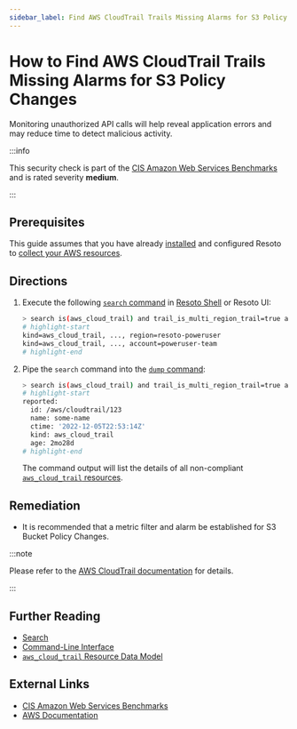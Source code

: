 ```yaml
---
sidebar_label: Find AWS CloudTrail Trails Missing Alarms for S3 Policy Changes
---
```


# How to Find AWS CloudTrail Trails Missing Alarms for S3 Policy Changes

Monitoring unauthorized API calls will help reveal application errors and may reduce time to detect malicious activity.

:::info

This security check is part of the [CIS Amazon Web Services Benchmarks](https://cisecurity.org/benchmark/amazon_web_services) and is rated severity **medium**.

:::

## Prerequisites

This guide assumes that you have already [installed](../../../getting-started/install-resoto/index.mdx) and configured Resoto to [collect your AWS resources](../../../how-to-guides/data-sources/collect-aws-resource-data.mdx).

## Directions

1. Execute the following [`search` command](../../../reference/cli/search.mdx) in [Resoto Shell](../../../reference/components/shell.mdx) or Resoto UI:

   ```bash
   > search is(aws_cloud_trail) and trail_is_multi_region_trail=true and trail_status.is_logging=true with(empty, --> is(aws_cloudwatch_log_group) with(any, --> is(aws_cloudwatch_metric_filter) and filter_pattern~"\s*\$\.eventSource\s*=\s*s3.amazonaws.com.+\$\.eventName\s*=\s*PutBucketAcl.+\$\.eventName\s*=\s*PutBucketPolicy.+\$\.eventName\s*=\s*PutBucketCors.+\$\.eventName\s*=\s*PutBucketLifecycle.+\$\.eventName\s*=\s*PutBucketReplication.+\$\.eventName\s*=\s*DeleteBucketPolicy.+\$\.eventName\s*=\s*DeleteBucketCors.+\$\.eventName\s*=\s*DeleteBucketLifecycle.+\$\.eventName\s*=\s*DeleteBucketReplication"))
   # highlight-start
   ​kind=aws_cloud_trail, ..., region=resoto-poweruser
   ​kind=aws_cloud_trail, ..., account=poweruser-team
   # highlight-end
   ```

2. Pipe the `search` command into the [`dump` command](../../../reference/cli/dump.mdx):

   ```bash
   > search is(aws_cloud_trail) and trail_is_multi_region_trail=true and trail_status.is_logging=true with(empty, --> is(aws_cloudwatch_log_group) with(any, --> is(aws_cloudwatch_metric_filter) and filter_pattern~"\s*\$\.eventSource\s*=\s*s3.amazonaws.com.+\$\.eventName\s*=\s*PutBucketAcl.+\$\.eventName\s*=\s*PutBucketPolicy.+\$\.eventName\s*=\s*PutBucketCors.+\$\.eventName\s*=\s*PutBucketLifecycle.+\$\.eventName\s*=\s*PutBucketReplication.+\$\.eventName\s*=\s*DeleteBucketPolicy.+\$\.eventName\s*=\s*DeleteBucketCors.+\$\.eventName\s*=\s*DeleteBucketLifecycle.+\$\.eventName\s*=\s*DeleteBucketReplication")) | dump
   # highlight-start
   ​reported:
   ​  id: /aws/cloudtrail/123
   ​  name: some-name
   ​  ctime: '2022-12-05T22:53:14Z'
   ​  kind: aws_cloud_trail
   ​  age: 2mo28d
   # highlight-end
   ```

   The command output will list the details of all non-compliant [`aws_cloud_trail` resources](../../../reference/unified-data-model/aws.mdx#aws_cloud_trail).

## Remediation

- It is recommended that a metric filter and alarm be established for S3 Bucket Policy Changes.

:::note

Please refer to the [AWS CloudTrail documentation](https://docs.aws.amazon.com/awscloudtrail/latest/userguide/cloudwatch-alarms-for-cloudtrail.html) for details.

:::

## Further Reading

- [Search](../../../reference/search/index.mdx)
- [Command-Line Interface](../../../reference/cli/index.mdx)
- [`aws_cloud_trail` Resource Data Model](../../../reference/unified-data-model/aws.mdx#aws_cloud_trail)

## External Links

- [CIS Amazon Web Services Benchmarks](https://cisecurity.org/benchmark/amazon_web_services)
- [AWS Documentation](https://docs.aws.amazon.com/awscloudtrail/latest/userguide/cloudwatch-alarms-for-cloudtrail.html)
